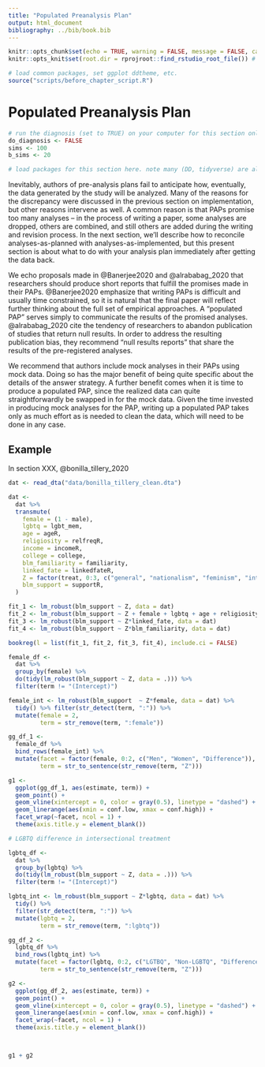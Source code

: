 ```yaml
---
title: "Populated Preanalysis Plan"
output: html_document
bibliography: ../bib/book.bib 
---
```


<!-- note do_bookdown is set in index.rmd, so we know if you're running just this .Rmd or compiling the book-->
```r
knitr::opts_chunk$set(echo = TRUE, warning = FALSE, message = FALSE, cache = FALSE)
knitr::opts_knit$set(root.dir = rprojroot::find_rstudio_root_file()) # files are all relative to RStudio project home
```

```r
# load common packages, set ggplot ddtheme, etc.
source("scripts/before_chapter_script.R")
```

<!-- start post here, do not edit above -->

# Populated Preanalysis Plan

<!-- make sure to rename the section title below -->

```r
# run the diagnosis (set to TRUE) on your computer for this section only before pushing to Github. no diagnosis will ever take place on github.
do_diagnosis <- FALSE
sims <- 100
b_sims <- 20
```

```r
# load packages for this section here. note many (DD, tidyverse) are already available, see scripts/package-list.R
```

Inevitably, authors of pre-analysis plans fail to anticipate how, eventually, the data generated by the study will be analyzed. Many of the reasons for the discrepancy were discussed in the previous section on implementation, but other reasons intervene as well. A common reason is that PAPs promise too many analyses -- in the process of writing a paper, some analyses are dropped, others are combined, and still others are added during the writing and revision process. In the next section, we'll describe how to reconcile analyses-as-planned with analyses-as-implemented, but this present section is about what to do with your analysis plan immediately after getting the data back.

We echo proposals made in @Banerjee2020 and @alrababag_2020 that researchers should produce short reports that fulfill the promises made in their PAPs. @Banerjee2020 emphasize that writing PAPs is difficult and usually time constrained, so it is natural that the final paper will reflect further thinking about the full set of empirical approaches. A "populated PAP" serves simply to communicate the results of the promised analyses. @alrababag_2020 cite the tendency of researchers to abandon publication of studies that return null results. In order to address the resulting publication bias, they recommend "null results reports" that share the results of the pre-registered analyses. 

We recommend that authors include mock analyses in their PAPs using mock data. Doing so has the major benefit of being quite specific about the details of the answer strategy. A further benefit comes when it is time to produce a populated PAP, since the realized data can quite straightforwardly be swapped in for the mock data. Given the time invested in producing mock analyses for the PAP, writing up a populated PAP takes only as much effort as is needed to clean the data, which will need to be done in any case.

## Example

In section XXX, @bonilla_tillery_2020

```r
dat <- read_dta("data/bonilla_tillery_clean.dta")

dat <-
  dat %>%
  transmute(
    female = (1 - male),
    lgbtq = lgbt_mem,
    age = ageR,
    religiosity = relfreqR,
    income = incomeR,
    college = college,
    blm_familiarity = familiarity,
    linked_fate = linkedfateR,
    Z = factor(treat, 0:3, c("general", "nationalism", "feminism", "intersectional")),
    blm_support = supportR,
  )

fit_1 <- lm_robust(blm_support ~ Z, data = dat)
fit_2 <- lm_robust(blm_support ~ Z + female + lgbtq + age + religiosity + income + college + linked_fate + blm_familiarity, data = dat)
fit_3 <- lm_robust(blm_support ~ Z*linked_fate, data = dat)
fit_4 <- lm_robust(blm_support ~ Z*blm_familiarity, data = dat)

bookreg(l = list(fit_1, fit_2, fit_3, fit_4), include.ci = FALSE)
```


```r
female_df <-
  dat %>%
  group_by(female) %>%
  do(tidy(lm_robust(blm_support ~ Z, data = .))) %>%
  filter(term != "(Intercept)")

female_int <- lm_robust(blm_support  ~ Z*female, data = dat) %>% 
  tidy() %>% filter(str_detect(term, ":")) %>%
  mutate(female = 2,
         term = str_remove(term, ":female")) 

gg_df_1 <-
  female_df %>% 
  bind_rows(female_int) %>%
  mutate(facet = factor(female, 0:2, c("Men", "Women", "Difference")),
         term = str_to_sentence(str_remove(term, "Z")))

g1 <- 
  ggplot(gg_df_1, aes(estimate, term)) +
  geom_point() +
  geom_vline(xintercept = 0, color = gray(0.5), linetype = "dashed") +
  geom_linerange(aes(xmin = conf.low, xmax = conf.high)) +
  facet_wrap(~facet, ncol = 1) +
  theme(axis.title.y = element_blank())

# LGBTQ difference in intersectional treatment

lgbtq_df <-
  dat %>%
  group_by(lgbtq) %>%
  do(tidy(lm_robust(blm_support ~ Z, data = .))) %>%
  filter(term != "(Intercept)")

lgbtq_int <- lm_robust(blm_support ~ Z*lgbtq, data = dat) %>% 
  tidy() %>% 
  filter(str_detect(term, ":")) %>%
  mutate(lgbtq = 2,
         term = str_remove(term, ":lgbtq")) 

gg_df_2 <-
  lgbtq_df %>% 
  bind_rows(lgbtq_int) %>%
  mutate(facet = factor(lgbtq, 0:2, c("LGTBQ", "Non-LGBTQ", "Difference")),
         term = str_to_sentence(str_remove(term, "Z")))

g2 <- 
  ggplot(gg_df_2, aes(estimate, term)) +
  geom_point() +
  geom_vline(xintercept = 0, color = gray(0.5), linetype = "dashed") +
  geom_linerange(aes(xmin = conf.low, xmax = conf.high)) +
  facet_wrap(~facet, ncol = 1) +
  theme(axis.title.y = element_blank())



g1 + g2
```


